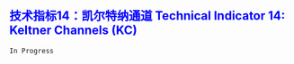 ## [技术指标14：凯尔特纳通道 Technical Indicator 14: Keltner Channels (KC)]{style="color:blue"}


`In Progress`